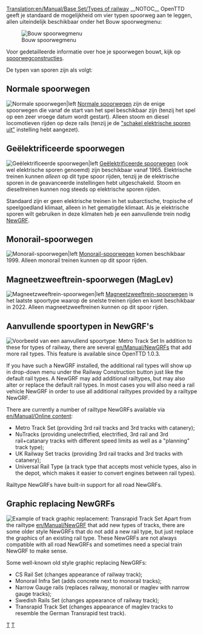[[Translation:en/Manual/Base Set/Types of railway]]
{{nl/Manual/Base Set/Typen spoorweg}}
__NOTOC__
OpenTTD geeft je standaard de mogelijkheid om vier typen spoorweg aan te leggen, allen uiteindelijk beschikbaar onder het Bouw spoorwegmenu:

[[File:nl/Manual/Base Set/Spoorwegmenu.png|Bouw spoorwegmenu]]

Voor gedetailleerde informatie over hoe je spoorwegen bouwt, kijk op [[nl/Manual/Spoorwegconstructies|spoorwegconstructies]].

De typen van sporen zijn als volgt:

==Normale spoorwegen==
[[File:en/Manual/Base Set/NRail1Piece.png|Normale spoorwegen|left]]
[[nl/Manual/Base Set/Spoorwegen|Normale spoorwegen]] zijn de enige spoorwegen die vanaf de start van het spel beschikbaar zijn (tenzij het spel op een zeer vroege datum wordt gestart). Alleen stoom en diesel locomotieven rijden op deze rails (tenzij je de [[nl/Archive/Manual/Settings/Geavanceerde instellingen/Voertuigen#schakel-elektrische-sporen-uit|"schakel elektrische sporen uit"]] instelling hebt aangezet).

==Geëlektrificeerde spoorwegen==
[[File:en/Manual/Base Set/ERail1Piece.png|Geëlektrificeerde spoorwegen|left]]
[[nl/Manual/Base Set/Geëlektrificeerde spoorwegen|Geëlektrificeerde spoorwegen]] (ook wel elektrische sporen genoemd) zijn beschikbaar vanaf 1965. Elektrische treinen kunnen ''alleen'' op dit type spoor rijden, tenzij je de elektrische sporen in de geavanceerde instellingen hebt uitgeschakeld. Stoom en dieseltreinen kunnen nog steeds op elektrische sporen rijden.

Standaard zijn er geen elektrische treinen in het subarctische, tropische of speelgoedland klimaat, alleen in het gematigde klimaat. Als je elektrische sporen wilt gebruiken in deze klimaten heb je een aanvullende trein nodig [[nl/Manual/NewGRF|NewGRF]].

==Monorail-spoorwegen==
[[File:en/Manual/Base Set/Monorail1Piece.png|Monorail-spoorwegen|left]]
[[nl/Manual/Base Set/Monorail|Monorail-spoorwegen]] komen beschikbaar 1999. Alleen monorail treinen kunnen op dit spoor rijden.

==Magneetzweeftrein-spoorwegen (MagLev)==
[[File:en/Manual/Base Set/Maglev1Piece.png|Magneetzweeftrein-spoorwegen|left]]
[[nl/Manual/Base Set/MagLev|Magneetzweeftrein-spoorwegen]] is het laatste spoortype waarop de snelste treinen rijden en komt beschikbaar in 2022. Alleen magneetzweeftreinen kunnen op dit spoor rijden.

<div style="clear:left;"></div>

==Aanvullende spoortypen in NewGRF's==
[[File:en/Manual/Base Set/Metrotrackset.png|frame|right|Voorbeeld van een aanvullend spoortype: Metro Track Set]]
In addition to these for types of railway, there are several [[en/Manual/NewGRF]]s that add more rail types. This feature is available since OpenTTD 1.0.3. 

If you have such a NewGRF installed, the additional rail types will show up in drop-down menu under the Railway Construction button just like the default rail types. A NewGRF may add additional railtypes, but may also alter or replace the default rail types. In most cases you will also need a rail vehicle NewGRF in order to use all additional railtypes provided by a railtype NewGRF.

There are currently a number of railtype NewGRFs available via [[en/Manual/Online content]]:
* Metro Track Set (providing 3rd rail tracks and 3rd tracks with catanery);
* NuTracks (providing unelectrified, electrified, 3rd rail and 3rd rail+catanary tracks with different speed limits as well as a "planning" track type);
* UK Railway Set tracks (providing 3rd rail tracks and 3rd tracks with catanery);
* Universal Rail Type (a track type that accepts most vehicle types, also in the depot, which makes it easier to convert engines between rail types).

Railtype NewGRFs have built-in support for all road NewGRFs.

==Graphic replacing NewGRFs==
[[File:en/Manual/Base Set/Transrapidtrackset.png|frame|right|Example of track graphic replacement: Transrapid Track Set]]
Apart from the railtype [[en/Manual/NewGRF]] that add new types of tracks, there are some older style NewGRFs that do not add a new rail type, but just replace the graphics of an existing rail type. These NewGRFs are not always compatible with all road NewGRFs and sometimes need a special train NewGRF to make sense.

Some well-known old style graphic replacing NewGRFs:
* CS Rail Set (changes appearance of railway track);
* Monorail Infra Set (adds concrete next to monorail tracks);
* Narrow Gauge rails (replaces railway, monorail or maglev with narrow gauge tracks);
* Swedish Rails Set (changes appearance of railway track);
* Transrapid Track Set (changes appearance of maglev tracks to resemble the German Transrapid test track).



[[Category:nl/Manual/Spoorwegen|T]]
[[Category:nl/Manual/Constructie|T]]